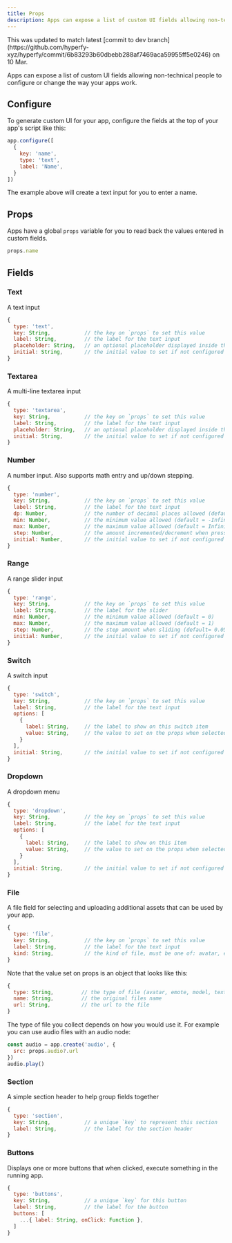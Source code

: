 ```yaml
---
title: Props
description: Apps can expose a list of custom UI fields allowing non-technical people to configure or change the way your apps work.
---
```



<Aside>
This was updated to match latest [commit to dev branch](https://github.com/hyperfy-xyz/hyperfy/commit/6b83293b60dbebb288af7469aca59955ff5e0246) on 10 Mar.

</Aside>


Apps can expose a list of custom UI fields allowing non-technical people to configure or change the way your apps work.


## Configure

To generate custom UI for your app, configure the fields at the top of your app's script like this:

```jsx
app.configure([
  {
    key: 'name',
    type: 'text',
    label: 'Name',
  }
])
```

The example above will create a text input for you to enter a name.

## Props

Apps have a global `props` variable for you to read back the values entered in custom fields.

```jsx
props.name
```

## Fields

### Text

A text input

```jsx
{
  type: 'text',
  key: String,           // the key on `props` to set this value
  label: String,         // the label for the text input
  placeholder: String,   // an optional placeholder displayed inside the input
  initial: String,       // the initial value to set if not configured
}
```

### Textarea

A multi-line textarea input

```jsx
{
  type: 'textarea',
  key: String,           // the key on `props` to set this value
  label: String,         // the label for the text input
  placeholder: String,   // an optional placeholder displayed inside the input
  initial: String,       // the initial value to set if not configured
}
```

### Number

A number input. Also supports math entry and up/down stepping.

```jsx
{
  type: 'number',
  key: String,           // the key on `props` to set this value
  label: String,         // the label for the text input
  dp: Number,            // the number of decimal places allowed (default = 0)
  min: Number,           // the minimum value allowed (default = -Infinity)
  max: Number,           // the maximum value allowed (default = Infinity)
  step: Number,          // the amount incremented/decrement when pressing up/down arrows (default = 1)
  initial: Number,       // the initial value to set if not configured (default = 0)
}
```

### Range

A range slider input

```jsx
{
  type: 'range',
  key: String,           // the key on `props` to set this value
  label: String,         // the label for the slider
  min: Number,           // the minimum value allowed (default = 0)
  max: Number,           // the maximum value allowed (default = 1)
  step: Number,          // the step amount when sliding (default= 0.05)
  initial: Number,       // the initial value to set if not configured (default = 0)
}
```

### Switch

A switch input

```jsx
{
  type: 'switch',
  key: String,           // the key on `props` to set this value
  label: String,         // the label for the text input
  options: [
    {
      label: String,     // the label to show on this switch item
      value: String,     // the value to set on the props when selected
    }
  ],
  initial: String,       // the initial value to set if not configured
}
```

### Dropdown

A dropdown menu

```jsx
{
  type: 'dropdown',
  key: String,           // the key on `props` to set this value
  label: String,         // the label for the text input
  options: [
    {
      label: String,     // the label to show on this item
      value: String,     // the value to set on the props when selected
    }
  ],
  initial: String,       // the initial value to set if not configured
}
```

### File

A file field for selecting and uploading additional assets that can be used by your app.

```jsx
{
  type: 'file',
  key: String,           // the key on `props` to set this value
  label: String,         // the label for the text input
  kind: String,          // the kind of file, must be one of: avatar, emote, model, texture, hdr, audio
}
```

Note that the value set on props is an object that looks like this:

```jsx
{
  type: String,         // the type of file (avatar, emote, model, texture, hdr, audio)
  name: String,         // the original files name
  url: String,          // the url to the file
}
```

The type of file you collect depends on how you would use it. For example you can use audio files with an audio node:

```jsx
const audio = app.create('audio', {
  src: props.audio?.url
})
audio.play()
```

### Section

A simple section header to help group fields together

```jsx
{
  type: 'section',
  key: String,           // a unique `key` to represent this section
  label: String,         // the label for the section header
}
```

### Buttons

Displays one or more buttons that when clicked, execute something in the running app.

```jsx
{
  type: 'buttons',
  key: String,           // a unique `key` for this button
  label: String,         // the label for the button
  buttons: [
    ...{ label: String, onClick: Function },
  ]
}
```